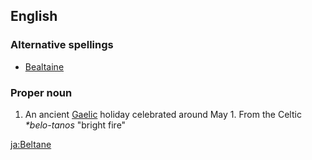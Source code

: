 ==English==
{{wikipedia}}
===Alternative spellings===
*[[Bealtaine]]

===Proper noun===
{{en-proper-noun}}

#An ancient [[Gaels|Gaelic]] holiday celebrated around May 1. From the Celtic ''*belo-tanos'' "bright fire"

[[ja:Beltane]]